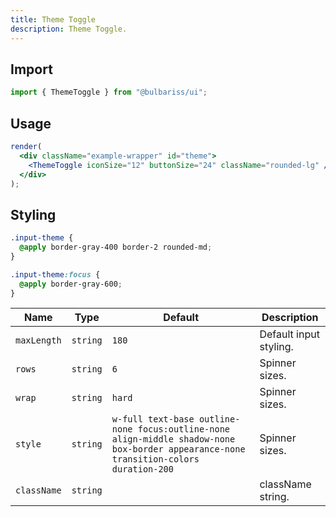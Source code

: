 ```yaml
---
title: Theme Toggle
description: Theme Toggle.
---
```


## Import

```js lineNumbers=true
import { ThemeToggle } from "@bulbariss/ui";
```

## Usage

```jsx lineNumbers=true
render(
  <div className="example-wrapper" id="theme">
    <ThemeToggle iconSize="12" buttonSize="24" className="rounded-lg" />
  </div>
);
```

## Styling

```css lineNumbers=true
.input-theme {
  @apply border-gray-400 border-2 rounded-md;
}

.input-theme:focus {
  @apply border-gray-600;
}
```

| Name        | Type     | Default                                                                                                                               | Description            |
| ----------- | -------- | ------------------------------------------------------------------------------------------------------------------------------------- | ---------------------- |
| `maxLength` | `string` | `180`                                                                                                                                 | Default input styling. |
| `rows`      | `string` | `6`                                                                                                                                   | Spinner sizes.         |
| `wrap`      | `string` | `hard`                                                                                                                                | Spinner sizes.         |
| `style`     | `string` | `w-full text-base outline-none focus:outline-none align-middle shadow-none box-border appearance-none transition-colors duration-200` | Spinner sizes.         |
| `className` | `string` |                                                                                                                                       | className string.      |
